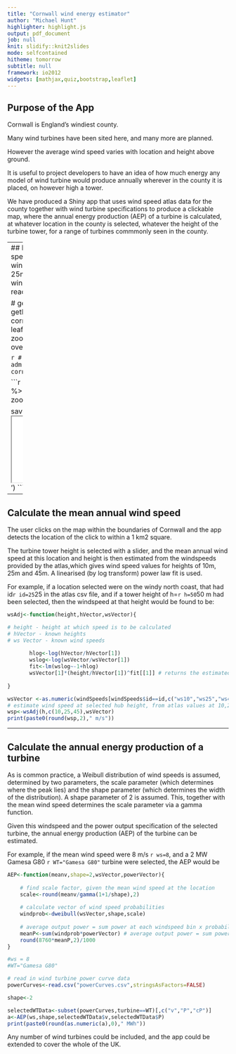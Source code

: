 ```yaml
---
title: "Cornwall wind energy estimator"
author: "Michael Hunt"
highlighter: highlight.js
output: pdf_document
job: null
knit: slidify::knit2slides
mode: selfcontained
hitheme: tomorrow
subtitle: null
framework: io2012
widgets: [mathjax,quiz,bootstrap,leaflet]
---
```

## Purpose of the App
Cornwall is England's windiest county.  
  
Many wind turbines have been sited here, and many more are planned.  
  
  
However the average wind speed varies with location and height above ground.
  

It is useful to project developers to have an idea of how much energy any model of wind turbine would produce annually wherever in the county it is placed, on however high a tower.
    

We have produced a Shiny app that uses wind speed atlas data for the county together with wind turbine specifications to produce a clickable map, where the annual energy production (AEP) of a turbine is calculated, at whatever location in the county is selected, whatever the height of the turbine tower, for a range of turbines commmonly seen in the county.



--- 
## Display a map of Cornwall
```r
# read in wind speed map of Cornwall taken from the UK NOABL wind speed atlas.
# wind speeds are given for 10 m, 25m and 45 m heights with 1 km2 resolution
windSpeeds<-read.csv("windspeeds.csv",stringsAsFactors=FALSE)


# get Cornwall boundary data
adm <- getData('GADM', country='GBR', level=2)
cornwall=adm[adm$NAME_2=="Cornwall",]
```
The leaflet package is used to display a clickable, zoomable map centred on Cornwall. In the app this is overlayn by an illustrative wind speed mesh.
  


```r
# get Cornwall boundary data
library(raster)
adm <- getData('GADM', country='GBR', level=2)
cornwall=adm[adm$NAME_2=="Cornwall",]
```

```r
library(leaflet)
library(htmlwidgets)
m<-leaflet() %>%
addTiles() %>%  
setView(lng = -4.7, lat = 50.4, zoom = 10)

saveWidget(m, 'cornwall.html')
cat('<iframe src="cornwall.html" STYLE="width:100%;height:100%"> </iframe>')
```

---

## Calculate the mean annual wind speed

The user clicks on the map within the boundaries of Cornwall and the app detects the location of the click to within a 1 km2 square. 

The turbine tower height is selected with a slider, and the mean annual wind speed at this location and height is then estimated from the windspeeds provided by the atlas,which gives wind speed values for heights of 10m, 25m and 45m. A linearised (by log transform) power law fit is used.

For example, if a location selected were on the windy north coast, that had id`r id=25`25 in the atlas csv file, and if a tower height of h=`r h=50`50 m had been selected, then the windspeed at that height would be found to be:

```r
wsAdj<-function(height,hVector,wsVector){

# height - height at which speed is to be calculated
# hVector - known heights
# ws Vector - known wind speeds
        
       hlog<-log(hVector/hVector[1])
       wslog<-log(wsVector/wsVector[1])
       fit<-lm(wslog~-1+hlog)
       wsVector[1]*(height/hVector[1])^fit[[1]] # returns the estimated wind speed at h=height
       
}
```

```r

wsVector <-as.numeric(windSpeeds[windSpeeds$id==id,c("ws10","ws25","ws45")])
# estimate wind speed at selected hub height, from atlas values at 10,25 and 45 m heights.
wsp<-wsAdj(h,c(10,25,45),wsVector)
print(paste0(round(wsp,2)," m/s"))
```

---

## Calculate the annual energy production of a turbine

As is common practice, a Weibull distribution of wind speeds is assumed, determined by two parameters, the scale parameter (which determines where the peak lies) and the shape parameter (which determines the width of the distribution). A shape parameter of 2 is assumed. This, together with the mean wind speed determines the scale parameter via a gamma function.
  
Given this windspeed and the power output specification of the selected turbine, the annual energy production (AEP) of the turbine can be estimated.
  
For example, if the mean wind speed were 8 m/s `r ws=8`, and a 2 MW Gamesa G80 `r WT="Gamesa G80"` turbine were selected, the AEP would be

```r
AEP<-function(meanv,shape=2,wsVector,powerVector){
        
    # find scale factor, given the mean wind speed at the location
    scale<-round(meanv/gamma(1+1/shape),2)
    
    # calculate vector of wind speed probabilities
    windprob<-dweibull(wsVector,shape,scale)
    
    # average output power = sum power at each windspeed bin x probability of each wind speed bin
    meanP<-sum(windprob*powerVector) # average output power = sum power at each windspeed bin x probability of each wind speed bin
    round(8760*meanP,2)/1000
}
```

```r

#ws = 8
#WT="Gamesa G80"

# read in wind turbine power curve data
powerCurves<-read.csv("powerCurves.csv",stringsAsFactors=FALSE)

shape<-2

selectedWTData<-subset(powerCurves,turbine==WT)[,c("v","P","cP")]
a<-AEP(ws,shape,selectedWTData$v,selectedWTData$P)
print(paste0(round(as.numeric(a),0)," MWh"))


```
Any number of wind turbines could be included, and the app could be extended to cover the whole of the UK.



